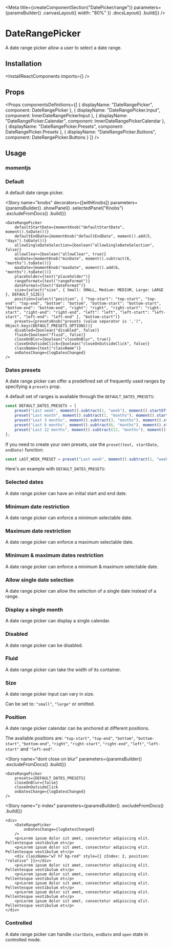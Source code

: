 
<Meta
    title={createComponentSection("DatePicker/range")}
    parameters={paramsBuilder()
        .canvasLayout({ width: "80%" })
        .docsLayout(<ReactComponentsLayout sourcePath="/packages/react-components/src/date-picker/src/range" />)
        .build()}
/>

# DateRangePicker

A date range picker allow a user to select a date range.

## Installation

<InstallReactComponents imports={<Imports />} />

## Props

<Props
    componentsDefinitions={[
        { displayName: "DateRangePicker", component: DateRangePicker },
        { displayName: "DateRangePicker.Input", component: InnerDateRangePickerInput },
        { displayName: "DateRangePicker.Calendar", component: InnerDateRangePickerCalendar },
        { displayName: "DateRangePicker.Presets", component: DateRangePicker.Presets },
        { displayName: "DateRangePicker.Buttons", component: DateRangePicker.Buttons }
    ]}
/>

## Usage

### momentjs

<MomentUsage />

### Default

A default date range picker.

<Preview>
    <Story name="default">
        <DateRangePicker
            onDatesChange={logDatesChanged}
        />
    </Story>
</Preview>

<Story
    name="knobs"
    decorators={[withKnobs]}
    parameters={paramsBuilder()
        .showPanel()
        .selectedPanel("Knobs")
        .excludeFromDocs()
        .build()}
>
    <DateRangePicker
        defaultStartDate={momentKnob("defaultStartDate", moment().toDate())}
        defaultEndDate={momentKnob("defaultEndDate", moment().add(5, "days").toDate())}
        allowSingleDateSelection={boolean("allowSingleDateSelection", false)}
        allowClear={boolean("allowClear", true)}
        minDate={momentKnob("minDate", moment().subtract(6, "months").toDate())}
        maxDate={momentKnob("maxDate", moment().add(6, "months").toDate())}
        placeholder={text("placeholder")}
        rangeFormat={text("rangeFormat")}
        dateFormat={text("dateFormat")}
        size={select("size", { Small: SMALL, Medium: MEDIUM, Large: LARGE }, DEFAULT_SIZE)}
        position={select("position", { "top-start": "top-start", "top-end": "top-end", "bottom": "bottom", "bottom-start": "bottom-start", "bottom-end": "bottom-end", "right": "right", "right-start": "right-start", "right-end": "right-end", "left": "left", "left-start": "left-start", "left-end": "left-end" }, "bottom-start")}
        presets={presetsKnob("presets (value separator is ',')", Object.keys(DEFAULT_PRESETS_OPTIONS))}
        disabled={boolean("disabled", false)}
        fluid={boolean("fluid", false)}
        closeOnBlur={boolean("closeOnBlur", true)}
        closeOnOutsideClick={boolean("closeOnOutsideClick", false)}
        className={text("className")}
        onDatesChange={logDatesChanged}
    />
</Story>

### Dates presets

A date range picker can offer a predefined set of frequently used ranges by specifying a `presets` prop.

A default set of ranges is available through the `DEFAULT_DATES_PRESETS`:

```js dark
const DEFAULT_DATES_PRESETS = [
    preset("Last week", moment().subtract(1, "week"), moment().startOf("day")),
    preset("Last month", moment().subtract(1, "months"), moment().startOf("day")),
    preset("Last 3 months", moment().subtract(3, "months"), moment().startOf("day")),
    preset("Last 6 months", moment().subtract(6, "months"), moment().startOf("day")),
    preset("Last 12 months", moment().subtract(12, "months"), moment().startOf("day"))
];
```

If you need to create your own presets, use the `preset(text, startDate, endDate)` function:

```js dark
const LAST_WEEK_PRESET = preset("Last week", moment().subtract(1, "week"), moment().startOf("day"));
```

Here's an example with `DEFAULT_DATES_PRESETS`:

<Preview>
    <Story
        name="presets"
        parameters={paramsBuilder()
            .storyValues({
                presets: toStoryValuesPresets(DEFAULT_DATES_PRESETS)
            })
            .build()}
    >
        <DateRangePicker
            presets={DEFAULT_DATES_PRESETS}
            onDatesChange={logDatesChanged}
        />
    </Story>
</Preview>

### Selected dates

A date range picker can have an initial start and end date.

<Preview>
    <Story name="selected dates">
        <DateRangePicker
            defaultStartDate={moment()}
            defaultEndDate={moment().add(3, "days")}
            onDatesChange={logDatesChanged}
        />
    </Story>
</Preview>

### Minimum date restriction

A date range picker can enforce a minimum selectable date.

<Preview>
    <Story
        name="min date restriction"
        parameters={paramsBuilder()
            .storyValues({
                minDate: moment().subtract(2, "weeks").format("MMMM Do YYYY")
            })
            .build()}
    >
        <DateRangePicker
            minDate={moment().subtract(2, "weeks")}
            onDatesChange={logDatesChanged}
        />
    </Story>
</Preview>

### Maximum date restriction

A date range picker can enforce a maximum selectable date.

<Preview>
    <Story
        name="max date restriction"
        parameters={paramsBuilder()
            .storyValues({
                maxDate: moment().add(2, "weeks").format("MMMM Do YYYY")
            })
            .build()}
    >
        <DateRangePicker
            maxDate={moment().add(2, "weeks")}
            onDatesChange={logDatesChanged}
        />
    </Story>
</Preview>

### Minimum & maximum dates restriction

A date range picker can enforce a minimum & maximum selectable date.

<Preview>
    <Story
        name="min & max dates restriction"
        parameters={paramsBuilder()
            .storyValues({
                minDate: moment().subtract(2, "weeks").format("MMMM Do YYYY"),
                maxDate: moment().add(2, "weeks").format("MMMM Do YYYY")
            })
            .build()}
    >
        <DateRangePicker
            minDate={moment().subtract(2, "weeks")}
            maxDate={moment().add(2, "weeks")}
            onDatesChange={logDatesChanged}
        />
    </Story>
</Preview>

### Allow single date selection

A date range picker can allow the selection of a single date instead of a range.

<Preview>
    <Story name="allow single date selection">
        <DateRangePicker
            allowSingleDateSelection
            onDatesChange={logDatesChanged}
        />
    </Story>
</Preview>

### Display a single month

A date range picker can display a single calendar.

<Preview>
    <Story name="one month visible">
        <DateRangePicker
            numberOfMonths={1}
            onDatesChange={logDatesChanged}
        />
    </Story>
</Preview>

### Disabled

A date range picker can be disabled.

<Preview>
    <Story name="disabled">
        <DateRangePicker
            disabled
            onDatesChange={logDatesChanged}
        />
    </Story>
</Preview>

### Fluid

A date range picker can take the width of its container.

<Preview>
    <Story name="fluid">
        <DateRangePicker
            fluid
            onDatesChange={logDatesChanged}
        />
    </Story>
</Preview>

### Size

A date range picker input can vary in size.

Can be set to: `"small"`, `"large"` or omitted.

<Preview>
    <Story name="size">
        <div className="flex items-end items-space-between">
            <DateRangePicker size="small" fluid onDatesChange={logDatesChanged} />
            <DateRangePicker fluid onDatesChange={logDatesChanged} />
            <DateRangePicker size="large" fluid onDatesChange={logDatesChanged} />
        </div>
    </Story>
</Preview>

### Position

A date range picker calendar can be anchored at different positions.

The available positions are: `"top-start"`, `"top-end"`, `"bottom"`, `"bottom-start"`, `"bottom-end"`, `"right"`, `"right-start"`, `"right-end"`, `"left"`, `"left-start"` and `"left-end"`.

<Preview>
    <Story
        name="position"
        parameters={paramsBuilder()
            .canvasLayout({ marginTop: "400px" })
            .build()}
    >
        <DateRangePicker
            position="top-start"
            onDatesChange={logDatesChanged}
        />
    </Story>
</Preview>

<Story
    name="dont close on blur"
    parameters={paramsBuilder()
        .excludeFromDocs()
        .build()}
>
    <DateRangePicker
        presets={DEFAULT_DATES_PRESETS}
        closeOnBlur={false}
        closeOnOutsideClick
        onDatesChange={logDatesChanged}
    />
</Story>

<Story
    name="z-index"
    parameters={paramsBuilder()
        .excludeFromDocs()
        .build()}
>
    <div>
        <DateRangePicker
            onDatesChange={logDatesChanged}
        />
        <p>Lorem ipsum dolor sit amet, consectetur adipiscing elit. Pellentesque vestibulum et</p>
        <p>Lorem ipsum dolor sit amet, consectetur adipiscing elit. Pellentesque vestibulum et</p>
        <div className="w7 h7 bg-red" style={{ zIndex: 2, position: "relative" }}></div>
        <p>Lorem ipsum dolor sit amet, consectetur adipiscing elit. Pellentesque vestibulum et</p>
        <p>Lorem ipsum dolor sit amet, consectetur adipiscing elit. Pellentesque vestibulum et</p>
        <p>Lorem ipsum dolor sit amet, consectetur adipiscing elit. Pellentesque vestibulum et</p>
        <p>Lorem ipsum dolor sit amet, consectetur adipiscing elit. Pellentesque vestibulum et</p>
        <p>Lorem ipsum dolor sit amet, consectetur adipiscing elit. Pellentesque vestibulum et</p>
    </div>
</Story>

### Controlled

A date range picker can handle `startDate`, `endDate` and `open` state in controlled mode.

<FilePreview filePath="/date-picker/stories/date-range-picker/controlled-date-range-picker">
    <ControlledDateRangePicker
        startDate={moment()}
        endDate={moment().add(3, "days")}
        onDatesChange={logDatesChanged}
    />
</FilePreview>
